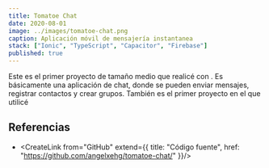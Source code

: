 ```yaml
---
title: Tomatoe Chat
date: 2020-08-01
image: ../images/tomatoe-chat.png
caption: Aplicación móvil de mensajería instantanea
stack: ["Ionic", "TypeScript", "Capacitor", "Firebase"]
published: true
---
```


Este es el primer proyecto de tamaño medio que realicé con <CreateLink from="Ionic"/>. Es básicamente una aplicación de chat, donde se pueden enviar mensajes, registrar contactos y crear grupos. También es el primer proyecto en el que utilicé <CreateLink from="Firebase"/>

## Referencias

- <CreateLink from="GitHub" extend={{
  title: "Código fuente",
  href: "https://github.com/angelxehg/tomatoe-chat/"
}}/>
